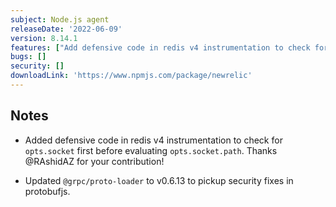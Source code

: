 ```yaml
---
subject: Node.js agent
releaseDate: '2022-06-09'
version: 8.14.1
features: ["Add defensive code in redis v4 instrumentation to check for `opts.socket` first before evaluating `opts.socket.path`."]
bugs: []
security: []
downloadLink: 'https://www.npmjs.com/package/newrelic'
---
```


## Notes

* Added defensive code in redis v4 instrumentation to check for `opts.socket` first before evaluating `opts.socket.path`.
  Thanks @RAshidAZ for your contribution!

* Updated `@grpc/proto-loader` to v0.6.13 to pickup security fixes in protobufjs.
